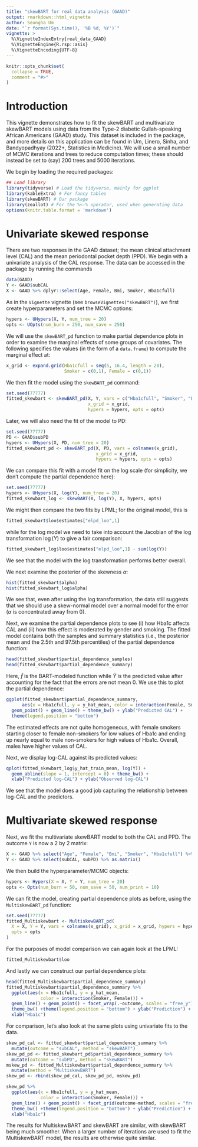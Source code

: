 ```yaml
---
title: "skewBART for real data analysis (GAAD)"
output: rmarkdown::html_vignette
author: Seungha Um
date: "`r format(Sys.time(), '%B %d, %Y')`"
vignette: >
  %\VignetteIndexEntry{real_data_GAAD}
  %\VignetteEngine{R.rsp::asis}
  %\VignetteEncoding{UTF-8}
---
```


```r
knitr::opts_chunk$set(
  collapse = TRUE,
  comment = "#>"
)
```

# Introduction 

This vignette demonstrates how to fit the skewBART and multivariate skewBART
models using data from the Type-2 diabetic Gullah-speaking African Americans
(GAAD) study. This dataset is included in the package, and more details on this
application can be found in Um, Linero, Sinha, and Bandyopadhyay (2022+,
Statistics in Medicine). We will use a small number of MCMC iterations and trees
to reduce computation times; these should instead be set to (say) 200 trees and
5000 iterations.

We begin by loading the required packages:
```r
## Load library
library(tidyverse) # Load the tidyverse, mainly for ggplot
library(kableExtra) # For fancy tables
library(skewBART) # Our package
library(zeallot) # For the %<-% operator, used when generating data
options(knitr.table.format = 'markdown')
```


# Univariate skewed response

There are two responses in the GAAD dataset; the mean clinical attachment level
(CAL) and the mean periodontal pocket depth (PPD). We begin with a univariate
analysis of the CAL response. The data can be accessed in the package by running
the commands
```r
data(GAAD)
Y <- GAAD$subCAL
X <- GAAD %>% dplyr::select(Age, Female, Bmi, Smoker, Hba1cfull)
```
As in the `Vignette` vignette (see `browseVignettes("skewBART")`), we first
create hyperparameters and set the MCMC options:
```r
hypers <- UHypers(X, Y, num_tree = 20)
opts <- UOpts(num_burn = 250, num_save = 250)
```
We will use the `skewBART_pd` function to make partial dependence plots in order
to examine the marginal effects of some groups of covariates. The following
specifies the values (in the form of a `data.frame`) to compute the marginal
effect at:
```r
x_grid <- expand.grid(Hba1cfull = seq(5, 16.4, length = 20), 
                      Smoker = c(0,1), Female = c(0,1))
```
We then fit the model using the `skewBART_pd` command:
```r
set.seed(77777)
fitted_skewbart <- skewBART_pd(X, Y, vars = c("Hba1cfull", "Smoker", "Female"), 
                               x_grid = x_grid,
                               hypers = hypers, opts = opts)
```
Later, we will also need the fit of the model to PD:
```r
set.seed(77777)
PD <- GAAD$subPD
hypers <- UHypers(X, PD, num_tree = 20)
fitted_skewbart_pd <- skewBART_pd(X, PD, vars = colnames(x_grid), 
                                  x_grid = x_grid, 
                                  hypers = hypers, opts = opts)
```

We can compare this fit with a model fit on the log scale (for simplicity, we
don't compute the partial dependence here):
```r
set.seed(77777)
hypers <- UHypers(X, log(Y), num_tree = 20)
fitted_skewbart_log <- skewBART(X, log(Y), X, hypers, opts)
```
We might then compare the two fits by LPML; for the original model, this is
```r
fitted_skewbart$loo$estimates["elpd_loo",1]
```
while for the log model we need to take into account the Jacobian of the log
transformation $\log(Y)$ to give a fair comparison:
```r
fitted_skewbart_log$loo$estimates["elpd_loo",1] - sum(log(Y))
```
We see that the model with the log transformation performs better overall.

We next examine the posterior of the skewness $\alpha$:
```r
hist(fitted_skewbart$alpha)
hist(fitted_skewbart_log$alpha)
```

We see that, even after using the log transformation, the data still suggests
that we should use a skew-normal model over a normal model for the error
($\alpha$ is concentrated away from $0$).

Next, we examine the partial dependence plots to see (i) how Hba1c affects
CAL and (ii) how this effect is moderated by gender and smoking. The fitted
model contains both the samples and summary statistics (i.e., the posterior mean
and the 2.5th and 97.5th percentiles) of the partial dependence function:
```r
head(fitted_skewbart$partial_dependence_samples)
head(fitted_skewbart$partial_dependence_summary)
```
Here, $\widehat f$ is the BART-modeled function while $\widehat Y$ is the
predicted value after accounting for the fact that the errors are not mean 0.
We use this to plot the partial dependence:
```r
ggplot(fitted_skewbart$partial_dependence_summary, 
      aes(x = Hba1cfull, y = y_hat_mean, color = interaction(Female, Smoker))) +
  geom_point() + geom_line() + theme_bw() + ylab("Predicted CAL") + 
  theme(legend.position = "bottom")
```

The estimated effects are not quite homogeneous, with female smokers starting
closer to female non-smokers for low values of Hba1c and ending up nearly
equal to male non-smokers for high values of Hba1c. Overall, males have higher
values of CAL.

Next, we display log-CAL against its predicted values:
```r
qplot(fitted_skewbart_log$y_hat_train_mean, log(Y)) +
  geom_abline(slope = 1, intercept = 0) + theme_bw() +
  xlab("Predicted log-CAL") + ylab("Observed log-CAL")
```

We see that the model does a good job capturing the relationship between log-CAL
and the predictors.



# Multivariate skewed response

Next, we fit the multivariate skewBART model to both the CAL and PPD. The
outcome `Y` is now a 2 by 2 matrix:
```r
X <- GAAD %>% select("Age", "Female", "Bmi", "Smoker", "Hba1cfull") %>% as.matrix()
Y <- GAAD %>% select(subCAL, subPD) %>% as.matrix()
```
We then build the hyperparameter/MCMC objects:
```r
hypers <- Hypers(X = X, Y = Y, num_tree = 20)
opts <- Opts(num_burn = 50, num_save = 50, num_print = 10)
```
We can fit the model, creating partial dependence plots as before, using the
`MultiskewBART_pd` function:
```r
set.seed(77777)
fitted_Multiskewbart <- MultiskewBART_pd(
  X = X, Y = Y, vars = colnames(x_grid), x_grid = x_grid, hypers = hypers, 
  opts = opts
)
```
For the purposes of model comparison we can again look at the LPML:
```r
fitted_Multiskewbart$loo
```
And lastly we can construct our partial dependence plots:
```r
head(fitted_Multiskewbart$partial_dependence_summary)
fitted_Multiskewbart$partial_dependence_summary %>%
  ggplot(aes(x = Hba1cfull, y = y_hat_mean, 
             color = interaction(Smoker, Female))) + 
  geom_line() + geom_point() + facet_wrap(.~outcome, scales = "free_y") + 
  theme_bw() +theme(legend.position = "bottom") + ylab("Prediction") +
  xlab("Hba1c")
```

For comparison, let's also look at the same plots using univariate fits
to the data.
```r
skew_pd_cal <- fitted_skewbart$partial_dependence_summary %>%
  mutate(outcome = "subCAL", method = "skewBART")
skew_pd_pd <- fitted_skewbart_pd$partial_dependence_summary %>%
  mutate(outcome = "subPD", method = "skewBART")
mskew_pd <- fitted_Multiskewbart$partial_dependence_summary %>% 
  mutate(method = "MultiskewBART")
skew_pd <- rbind(skew_pd_cal, skew_pd_pd, mskew_pd)

skew_pd %>% 
  ggplot(aes(x = Hba1cfull, y = y_hat_mean, 
             color = interaction(Smoker, Female))) + 
  geom_line() + geom_point() + facet_grid(outcome~method, scales = "free_y") + 
  theme_bw() +theme(legend.position = "bottom") + ylab("Prediction") +
  xlab("Hba1c")
```

The results for MultiskewBART and skewBART are similar, with skewBART being much
smoother. When a larger number of iterations are used to fit the MultiskewBART
model, the results are otherwise quite similar.
